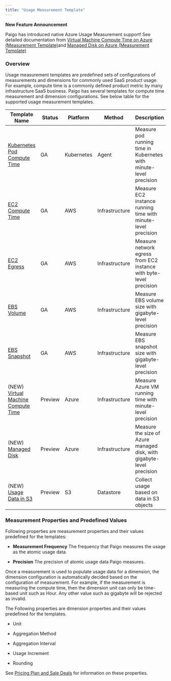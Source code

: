 ```yaml
---
title: "Usage Measurement Template"
---
```


**New Feature Announcement**

Paigo has introduced native Azure Usage Measurement support! See detailed documentation from [Virtual Machine Compute Time on Azure (Measurement Template)](/measure-usage-and-collect-data/infrastructure-based-method#virtual-machine-compute-time-on-azure-measurement-template)and [Managed Disk on Azure (Measurement Template)](/measure-usage-and-collect-data/infrastructure-based-method#managed-disk-on-azure-measurement-template)

### Overview

Usage measurement templates are predefined sets of configurations of measurements and dimensions for commonly used SaaS product usage. For example, compute time is a commonly defined product metric by many infrastructure SaaS business. Paigo has several templates for compute time measurement and dimension configurations. See below table for the supported usage measurement templates.

| Template Name                                                                                                                                                 | Status  | Platform   | Method         | Description                                                           |
| ------------------------------------------------------------------------------------------------------------------------------------------------------------- | ------- | ---------- | -------------- | --------------------------------------------------------------------- |
| [Kubernetes Pod Compute Time](/measure-usage-and-collect-data/agent-based-method#kubernetes-pod-compute-time-measurement-template)                          | GA      | Kubernetes | Agent          | Measure pod running time in Kubernetes with minute-level precision    |
| [EC2 Compute Time](/measure-usage-and-collect-data/infrastructure-based-method#ec2-instance-compute-time-measurement-template)                              | GA      | AWS        | Infrastructure | Measure EC2 instance running time with minute-level precision         |
| [EC2 Egress](/measure-usage-and-collect-data/infrastructure-based-method#ec2-egress-measurement-template)                                                   | GA      | AWS        | Infrastructure | Measure network egress from EC2 instance with byte-level precision    |
| [EBS Volume](/measure-usage-and-collect-data/infrastructure-based-method#ebs-volume-and-snapshot-measurement-template)                                      | GA      | AWS        | Infrastructure | Measure EBS volume size with gigabyte-level precision                 |
| [EBS Snapshot](/measure-usage-and-collect-data/infrastructure-based-method#ebs-volume-and-snapshot-measurement-template)                                    | GA      | AWS        | Infrastructure | Measure EBS snapshot size with gigabyte-level precision               |
| (NEW) [Virtual Machine Compute Time](/measure-usage-and-collect-data/infrastructure-based-method#virtual-machine-compute-time-on-azure-measurement-template) | Preview | Azure      | Infrastructure | Measure Azure VM running time with minute-level precision             |
| (NEW) [Managed Disk](/measure-usage-and-collect-data/infrastructure-based-method#managed-disk-on-azure-measurement-template)                                 | Preview | Azure      | Infrastructure | Measure the size of Azure managed disk, with gigabyte-level precision |
| (NEW) [Usage Data in S3](/measure-usage-and-collect-data/datastore-based-method#usage-data-in-s3-measurement-template)                                       | Preview | S3         | Datastore      | Collect usage based on data in S3 objects                             |

### Measurement Properties and Predefined Values

Following properties are measurement properties and their values predefined for the templates:

* **Measurement Frequency** The frequency that Paigo measures the usage as the atomic usage data.

* **Precision** The precision of atomic usage data Paigo measures.

Once a measurement is used to populate usage data for a dimension, the dimension configuration is automatically decided based on the configuration of measurement. For example, if the measurement is measuring the compute time, then the dimension unit can only be time-based unit such as Hour. Any other value such as gigabyte will be rejected as invalid.

The Following properties are dimension properties and their values predefined for the templates.

* Unit

* Aggregation Method

* Aggregation Interval

* Usage Increment

* Rounding

See [Pricing Plan and Sale Deals](/pricing-and-subscription/pricing-plan-and-sale-deals) for information on these properties.